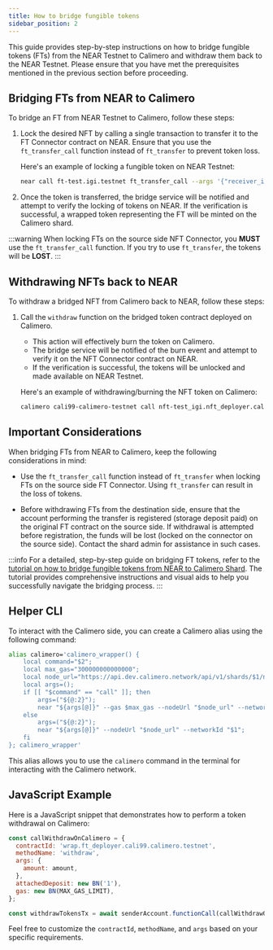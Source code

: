 ```yaml
---
title: How to bridge fungible tokens
sidebar_position: 2
---
```


This guide provides step-by-step instructions on how to bridge fungible tokens (FTs) from the NEAR Testnet to Calimero and withdraw them back to the NEAR Testnet. Please ensure that you have met the prerequisites mentioned in the previous section before proceeding.

## Bridging FTs from NEAR to Calimero

To bridge an FT from NEAR Testnet to Calimero, follow these steps:

1. Lock the desired NFT by calling a single transaction to transfer it to the FT Connector contract on NEAR. Ensure that you use the `ft_transfer_call` function instead of `ft_transfer` to prevent token loss.

   Here's an example of locking a fungible token on NEAR Testnet:

   ```bash
   near call ft-test.igi.testnet ft_transfer_call --args '{"receiver_id":"ft_connector.cali99.dev.calimero.testnet", "token_id":"0", "msg":""}' --accountId igi.testnet --depositYocto 1 --gas 300000000000000
   ```

2. Once the token is transferred, the bridge service will be notified and attempt to verify the locking of tokens on NEAR. If the verification is successful, a wrapped token representing the FT will be minted on the Calimero shard.

:::warning
When locking FTs on the source side NFT Connector, you **MUST** use the `ft_transfer_call` function. If you try to use `ft_transfer`, the tokens will be **LOST**.
:::

## Withdrawing NFTs back to NEAR

To withdraw a bridged NFT from Calimero back to NEAR, follow these steps:

1. Call the `withdraw` function on the bridged token contract deployed on Calimero.
   - This action will effectively burn the token on Calimero.
   - The bridge service will be notified of the burn event and attempt to verify it on the NFT Connector contract on NEAR.
   - If the verification is successful, the tokens will be unlocked and made available on NEAR Testnet.

   Here's an example of withdrawing/burning the NFT token on Calimero:

   ```bash
   calimero cali99-calimero-testnet call nft-test_igi.nft_deployer.cali99.calimero.testnet withdraw --args '{"token_id":"0"}' --accountId igi.testnet --depositYocto 1 --gas 300000000000000
   ```

## Important Considerations

When bridging FTs from NEAR to Calimero, keep the following considerations in mind:

- Use the `ft_transfer_call` function instead of `ft_transfer` when locking FTs on the source side FT Connector. Using `ft_transfer` can result in the loss of tokens.

- Before withdrawing FTs from the destination side, ensure that the account performing the transfer is registered (storage deposit paid) on the original FT contract on the source side. If withdrawal is attempted before registration, the funds will be lost (locked on the connector on the source side). Contact the shard admin for assistance in such cases.

:::info
For a detailed, step-by-step guide on bridging FT tokens, refer to the [tutorial on how to bridge fungible tokens from NEAR to Calimero Shard](/). The tutorial provides comprehensive instructions and visual aids to help you successfully navigate the bridging process.
:::

## Helper CLI

To interact with the Calimero side, you can create a Calimero alias using the following command:

```bash
alias calimero='calimero_wrapper() {
    local command="$2";
    local max_gas="300000000000000";
    local node_url="https://api.dev.calimero.network/api/v1/shards/$1/neard-rpc/";
    local args=();
    if [[ "$command" == "call" ]]; then
    	args=("${@:2}");
        near "${args[@]}" --gas $max_gas --nodeUrl "$node_url" --networkId "$1";
    else
        args=("${@:2}");
        near "${args[@]}" --nodeUrl "$node_url" --networkId "$1";
    fi
}; calimero_wrapper'
```

This alias allows you to use the `calimero` command in the terminal for interacting with the Calimero network.

## JavaScript Example

Here is a JavaScript snippet that demonstrates how to perform a token withdrawal on Calimero:

```javascript
const callWithdrawOnCalimero = {
  contractId: 'wrap.ft_deployer.cali99.calimero.testnet',
  methodName: 'withdraw',
  args: {
    amount: amount,
  },
  attachedDeposit: new BN('1'),
  gas: new BN(MAX_GAS_LIMIT),
};

const withdrawTokensTx = await senderAccount.functionCall(callWithdrawOnCalimero);
```

Feel free to customize the `contractId`, `methodName`, and `args` based on your specific requirements.
